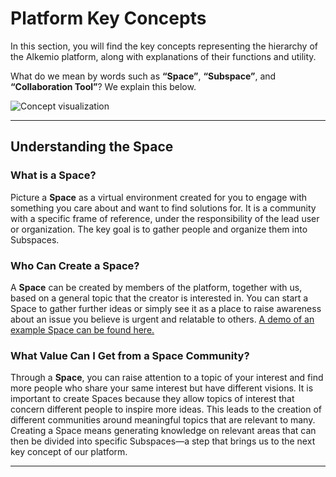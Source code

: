 # Platform Key Concepts

In this section, you will find the key concepts representing the hierarchy of the Alkemio platform, along with explanations of their functions and utility.

What do we mean by words such as **“Space”**, **“Subspace”**, and **“Collaboration Tool”**? We explain this below.

![Concept visualization](/subspace-visualization.png)

---


## Understanding the Space

### What is a Space?

Picture a **Space** as a virtual environment created for you to engage with something you care about and want to find solutions for. It is a community with a specific frame of reference, under the responsibility of the lead user or organization. The key goal is to gather people and organize them into Subspaces.

### Who Can Create a Space?

A **Space** can be created by members of the platform, together with us, based on a general topic that the creator is interested in. You can start a Space to gather further ideas or simply see it as a place to raise awareness about an issue you believe is urgent and relatable to others. [A demo of an example Space can be found here.](#)

### What Value Can I Get from a Space Community?

Through a **Space**, you can raise attention to a topic of your interest and find more people who share your same interest but have different visions. It is important to create Spaces because they allow topics of interest that concern different people to inspire more ideas. This leads to the creation of different communities around meaningful topics that are relevant to many. Creating a Space means generating knowledge on relevant areas that can then be divided into specific Subspaces—a step that brings us to the next key concept of our platform.

---